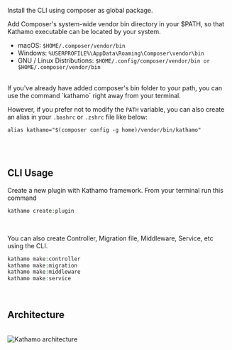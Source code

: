 
Install the CLI using composer as global package.

Add Composer's system-wide vendor bin directory in your $PATH, so that Kathamo executable can be located by your system.

* macOS: `$HOME/.composer/vendor/bin`
* Windows: `%USERPROFILE%\AppData\Roaming\Composer\vendor\bin`
* GNU / Linux Distributions: `$HOME/.config/composer/vendor/bin or $HOME/.composer/vendor/bin`

<br />
If you've already have added composer's bin folder to your path, you can use the command `kathamo` right away from your terminal.

However, if you prefer not to modify the `PATH` variable, you can also create an alias in your `.bashrc` or `.zshrc` file like below:

`alias kathamo="$(composer config -g home)/vendor/bin/kathamo"`

<br />
<br />

## CLI Usage

Create a new plugin with Kathamo framework. From your terminal run this command
```php bash
kathamo create:plugin
```

<br />

You can also create Controller, Migration file, Middleware, Service, etc using the CLI.
```php bash
kathamo make:controller
kathamo make:migration
kathamo make:middleware
kathamo make:service
```

<br />

## Architecture

<br />
<Image src="/src/images/Kathamo-architecture.png" width={650} height={350} alt="Kathamo architecture" />
